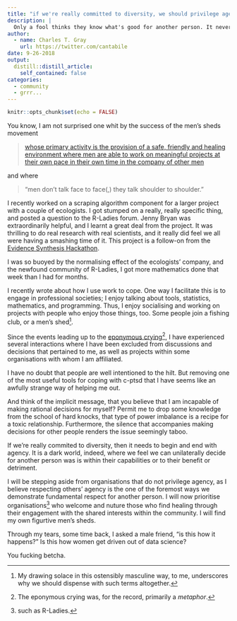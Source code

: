```yaml
---
title: "if we're really committed to diversity, we should privilege agency"
description: |
  Only a fool thinks they know what's good for another person. It never helps to make decisions on behalf of another person.
author:
  - name: Charles T. Gray
    url: https://twitter.com/cantabile
date: 9-26-2018
output:
  distill::distill_article:
    self_contained: false
categories:
  - community
  - grrr...
---
```


```r
knitr::opts_chunk$set(echo = FALSE)
```

You know, I am not surprised one whit by the success of the men's sheds movement

> [whose primary activity is the provision of a safe, friendly and healing environment where men are able to work on meaningful projects at their own pace in their own time in the company of other men](https://mensshed.org/about-amsa/what-is-amsa/) 

and where

> "men don’t talk face to face(,) they talk shoulder to shoulder."

I recently worked on a scraping algorithm component for a larger project with a couple of ecologists. I got stumped on a really, really specific thing, and posted a question to the R-Ladies forum. Jenny Bryan was extraordinarily helpful, and I learnt a great deal from the project. It was thrilling to do real research with real scientists, and it really did feel we all were having a smashing time of it. This project is a follow-on from the [Evidence Synthesis Hackathon](https://evidencesynthesishackathon.com/).

I was so buoyed by the normalising effect of the ecologists' company, and the newfound community of R-Ladies, I got more mathematics done that week than I had for months.  

I recently wrote about how I use work to cope. 
One way I facilitate this is to engage in professional societies; I enjoy talking about tools, statistics, mathematics, and programming. Thus, I enjoy socialising and working on projects with people who enjoy those things, too. Some people join a fishing club, or a men's shed[^1].

[^1]: My drawing solace in this ostensibly masculine way, to me, underscores why we should dispense with such terms altogether. 

Since the events leading up to the [eponymous crying](http://cantabile.rbind.io/2018/07/18/crying-should-be-okay/)[^2], I have experienced several interactions where I have been excluded from discussions and decisions that pertained to me, as well as projects within some organisations with whom I am affiliated. 

[^2]: The eponymous crying was, for the record, primarily a *metaphor*.

I have no doubt that people are well intentioned to the hilt. But removing one of the most useful tools for coping with c-ptsd that I have seems like an awfully strange way of helping me out.  

And think of the implicit message, that you believe that I am incapable of making rational decisions for myself? Permit me to drop some knowledge from the school of hard knocks, that type of power imbalance is a recipe for a toxic relationship. Furthermore, the silence that accompanies making decisions for other people renders the issue seemingly taboo.   

If we're really commited to diversity, then it needs to begin and end with agency.  It is a dark world, indeed, where we feel we can unilaterally decide for another person was is within their capabilities or to their benefit or detriment.  

I will be stepping aside from organisations that do not privilege agency, as I believe respecting others' agency is the one of the foremost ways we demonstrate fundamental respect for another person. I will now prioritise organisations[^3] who welcome and nuture those who find healing through their engagement with the shared interests within the community. I will find my own figurtive men's sheds. 

[^3]: such as R-Ladies.

Through my tears, some time back, I asked a male friend, "is this how it happens?" Is this how women get driven out of data science? 

You fucking betcha. 